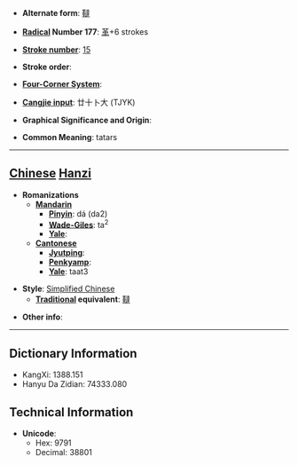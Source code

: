* '''Alternate form''': [[韃]]

* '''[[Wiktionary:Chinese radical index| Radical]] Number 177''': [[Wiktionary:Chinese radical index 革|革]]+6 strokes

* '''[[Wiktionary:Chinese total strokes index|Stroke number]]''': [[Wiktionary:Chinese total strokes index 15|15]]

* '''Stroke order''': 

* '''[[Wiktionary:Chinese four corner index|Four-Corner System]]''': 

* '''[[Wiktionary:Chinese Cangjie index|Cangjie input]]''': 廿十卜大 (TJYK)

* '''Graphical Significance and Origin''': 

* '''Common Meaning''': tatars

----

== [[Chinese]] [[Hanzi]] ==

* '''Romanizations'''
** '''[[Mandarin]]'''
*** '''[[Pinyin]]''': dá (da2)
*** '''[[Wade-Giles]]''': ta<sup>2</sup>
*** '''[[Yale]]''': 
** '''[[Cantonese]]'''
*** '''[[Jyutping]]''':
*** '''[[Penkyamp]]''': 
*** '''[[Yale]]''': taat3

* '''Style''': [[Simplified Chinese]] 
** '''[[Traditional Chinese|Traditional]] equivalent''': [[韃]]

* '''Other info''': 

----

== Dictionary Information ==

* KangXi: 1388.151
* Hanyu Da Zidian: 74333.080

== Technical Information ==

* '''Unicode''':
** Hex: 9791
** Decimal: 38801